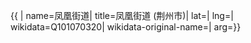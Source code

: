 {{ {{{1|PRC admin/showdata}}}|
name=凤凰街道|
title=凤凰街道 (荆州市)|
lat=|
lng=|
wikidata=Q101070320|
wikidata-original-name=|
arg={{{arg|}}}}}